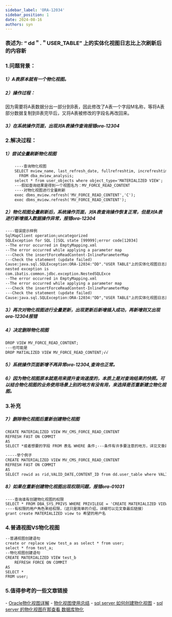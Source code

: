```yaml
---
sidebar_label: 'ORA-12034'
sidebar_position: 1
date: 2024-08-16
authors: syn
---
```


### 表述为: “ dd＂.＂USER_TABLE” 上的实体化视图日志比上次刷新后的内容新

### 1.问题背景：

##### 1）A表原本就有一个物化视图。

##### 2）操作过程：

因为需要将A表数据分出一部分到B表，因此修改了A表一个字段M名称，等将A表部分数据复制到B表完毕后，又将A表被修改的字段名再改回来。

##### 3）在系统操作页面，出现对A表操作查询报错ora-12304

### 2.解决过程：

##### 1）尝试全量刷新物化视图
```html
    ----查询物化视图
    SELECT mview_name, last_refresh_date, fullrefreshtim, increfreshtim
      FROM dba_mview_analysis;
    select * from user_objects where object_type='MATERIALIZED VIEW';
    ---假如查询结果是得到一个视图名为：MV_FORCE_READ_CONTENT
    ----对物化视图进行全量刷新
    exec dbms_mview.refresh('MV_FORCE_READ_CONTENT','C');
    exec dbms_mview.refresh('MV_FORCE_READ_CONTENT');
```
##### 2）物化视图全量刷新后，系统操作页面，对A表查询操作恢复正常，但是对A表进行新增插入数据操作异常，报错ora-12304
```html
----错误提示样例
SqlMapClient operation;uncategorized
SQLException for SQL []SQL state [99999];error code[12034]
--The error occurred in EmptyMapping.xml
--The error occurred while applying a parameter map
---Check the insertForceReadContent-InlineParameterMap
---Check the statement (update failed)
Cause:java.sql.SQLException:ORA-12034:"DD"."USER TABLE"上的实体化视图日志比上次刷新后的内容新
nested exception is
com.ibatis.common.jdbc.exception.NestedSQLExce
--The error occurred in EmptyMapping.xml
--The error occurred while applying a parameter map
---Check the insertForceReadContent-InlineParameterMap
---Check the statement (update failed)
Cause:java.sql.SQLException:ORA-12034:"DD","USER TABLE"上的实体化视图日志比上次刷新后的内容新[SQL:12034,99999]
```
##### 3）再次对物化视图进行全量更新，出现更新后新增插入成功，再新增则又出现ora-12304报错
##### 4）决定删除物化视图
```html
DROP VIEW MV_FORCE_READ_CONTENT;
---也可能是
DROP MATIALIZED VIEW MV_FORCE_READ_CONTENT;√√
```
##### 5）系统操作页面新增不再异常ora-12304,查询也正常。
##### 6）因为物化视图原本就是用来提升查询速度的，本质上是对查询结果的快照。可以结合物化视图的业务使用场景上别的地方有没有用，来选择是否重新建立物化视图。

### 3.补充

##### 7）删除物化视图后重新创建物化视图
```html
CREATE MATERIALIZED VIEW MV_CMS_FORCE_READ_CONTENT
REFRESH FAST ON COMMIT
AS
SELECT *或者想要的字段 FROM 表名 WHERE 条件;---条件有许多要注意的地方，详见文章最后链接。

-----举个例子
CREATE MATERIALIZED VIEW MV_CMS_FORCE_READ_CONTENT
REFRESH FAST ON COMMIT
AS
SELECT rowid as rid,VALID_DATE,CONTENT_ID from dd.user_table where VALIDITY = 'VALID';
```
##### 8）如果在重新创建物化视图出现权限问题，报错ora-01031
```html
----查询谁有创建物化视图的权限
SELECT * FROM DBA_SYS_PRIVS WHERE PRIVILEGE = 'CREATE MATERIALIZED VIEW';
----有权限的用户角色来给权限，（这只是简单的介绍，详细可以见文章最后链接）
grant create MATERIALIZED view to 希望的用户名
```
### 4.普通视图VS物化视图
```html
--普通视图创建语句
create or replace view test_a as select * from user;
select * from test_a;
--物化视图创建语句
CREATE MATERIALIZED VIEW test_b
    REFRESH FORCE ON COMMIT
AS
SELECT *
FROM user;
```
### 5.值得参考的一些文章链接
<p>
    - <a href="https://cloud.tencent.com/developer/article/2073530">Oracle物化视图详解</a>
    - <a href="https://blog.csdn.net/ciyao5958/article/details/100249514">物化视图使用总结</a>
    - <a href="https://blog.51cto.com/u_16213582/9476159">sql server 如何创建物化视图</a>
    - <a href="https://blog.51cto.com/u_16213652/10536829">sql server 的物化视图在那查看 数据库物化</a>
</p>